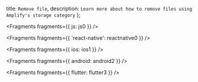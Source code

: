   title: `Remove file`,
  description: `Learn more about how to remove files using Amplify's storage category`
};


<Fragments fragments={{ js: js0 }} />


<Fragments fragments={{ 'react-native': reactnative0 }} />


<Fragments fragments={{ ios: ios1 }} />


<Fragments fragments={{ android: android2 }} />


<Fragments fragments={{ flutter: flutter3 }} />
